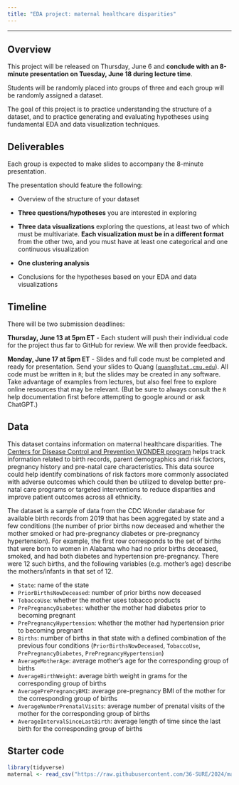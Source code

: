 ```yaml
---
title: "EDA project: maternal healthcare disparities"
---
```


---

## Overview

This project will be released on Thursday, June 6 and **conclude with an 8-minute presentation on Tuesday, June 18 during lecture time**.

Students will be randomly placed into groups of three and each group will be randomly assigned a dataset.

The goal of this project is to practice understanding the structure of a dataset, and to practice generating and evaluating hypotheses using fundamental EDA and data visualization techniques.

## Deliverables

Each group is expected to make slides to accompany the 8-minute presentation.

The presentation should feature the following:

-   Overview of the structure of your dataset

-   **Three questions/hypotheses** you are interested in exploring

-   **Three data visualizations** exploring the questions, at least two of which must be multivariate. **Each visualization must be in a different format** from the other two, and you must have at least one categorical and one continuous visualization

-   **One clustering analysis**

-   Conclusions for the hypotheses based on your EDA and data visualizations

## Timeline

There will be two submission deadlines:

**Thursday, June 13 at 5pm ET** - Each student will push their individual code for the project thus far to GitHub for review. We will then provide feedback.

**Monday, June 17 at 5pm ET** - Slides and full code must be completed and ready for presentation. Send your slides to Quang ([`quang@stat.cmu.edu`](mailto:quang@stat.cmu.edu)). All code must be written in `R`; but the slides may be created in any software. Take advantage of examples from lectures, but also feel free to explore online resources that may be relevant. (But be sure to always consult the `R` help documentation first before attempting to google around or ask ChatGPT.)

## Data

This dataset contains information on maternal healthcare disparities. The [Centers for Disease Control and Prevention WONDER program](https://wonder.cdc.gov/) helps track information related to birth records, parent demographics and risk factors, pregnancy history and pre-natal care characteristics. This data source could help identify combinations of risk factors more commonly associated with adverse outcomes which could then be utilized to develop better pre-natal care programs or targeted interventions to reduce disparities and improve patient outcomes across all ethnicity.

The dataset is a sample of data from the CDC Wonder database for available birth records from 2019 that has been aggregated by state and a few conditions (the number of prior births now deceased and whether the mother smoked or had pre-pregnancy diabetes or pre-pregnancy hypertension). For example, the first row corresponds to the set of births that were born to women in Alabama who had no prior births deceased, smoked, and had both diabetes and hypertension pre-pregnancy. There were 12 such births, and the following variables (e.g. mother's age) describe the mothers/infants in that set of 12.

-   `State`: name of the state
-   `PriorBirthsNowDeceased`: number of prior births now deceased
-   `TobaccoUse`: whether the mother uses tobacco products
-   `PrePregnancyDiabetes`: whether the mother had diabetes prior to becoming pregnant
-   `PrePregnancyHypertension`: whether the mother had hypertension prior to becoming pregnant
-   `Births`: number of births in that state with a defined combination of the previous four conditions (`PriorBirthsNowDeceased`, `TobaccoUse`, `PrePregnancyDiabetes`, `PrePregnancyHypertension`)
-   `AverageMotherAge`: average mother's age for the corresponding group of births
-   `AverageBirthWeight`: average birth weight in grams for the corresponding group of births
-   `AveragePrePregnancyBMI`: average pre-pregnancy BMI of the mother for the corresponding group of births
-   `AverageNumberPrenatalVisits`: average number of prenatal visits of the mother for the corresponding group of births
-   `AverageIntervalSinceLastBirth`: average length of time since the last birth for the corresponding group of births

## Starter code

```r
library(tidyverse)
maternal <- read_csv("https://raw.githubusercontent.com/36-SURE/2024/main/data/maternal.csv")
```
